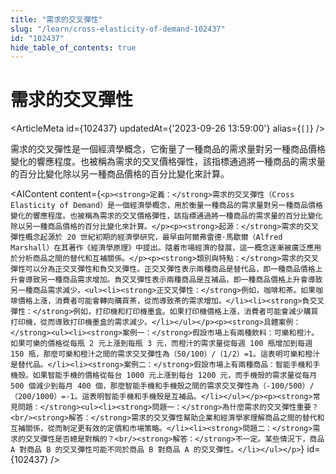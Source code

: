 ```yaml
---
title: "需求的交叉彈性"
slug: "/learn/cross-elasticity-of-demand-102437"
id: "102437"
hide_table_of_contents: true
---
```



# 需求的交叉彈性

<ArticleMeta id={102437} updatedAt={'2023-09-26 13:59:00'} alias={`[]`} />
<div className='border-solid border-b border-t-0 my-4 border-[var(--ifm-color-gray-300)]' />

需求的交叉彈性是一個經濟學概念，它衡量了一種商品的需求量對另一種商品價格變化的響應程度。也被稱為需求的交叉價格彈性，該指標通過將一種商品的需求量的百分比變化除以另一種商品價格的百分比變化來計算。

<AIContent content={`<p><strong>定義：</strong>需求的交叉彈性（Cross Elasticity of Demand）是一個經濟學概念，用於衡量一種商品的需求量對另一種商品價格變化的響應程度。也被稱為需求的交叉價格彈性，該指標通過將一種商品的需求量的百分比變化除以另一種商品價格的百分比變化來計算。</p><p><strong>起源：</strong>需求的交叉彈性概念起源於 20 世紀初期的經濟學研究，最早由阿爾弗雷德·馬歇爾（Alfred Marshall）在其著作《經濟學原理》中提出。隨着市場經濟的發展，這一概念逐漸被廣泛應用於分析商品之間的替代和互補關係。</p><p><strong>類別與特點：</strong>需求的交叉彈性可以分為正交叉彈性和負交叉彈性。正交叉彈性表示兩種商品是替代品，即一種商品價格上升會導致另一種商品需求增加。負交叉彈性表示兩種商品是互補品，即一種商品價格上升會導致另一種商品需求減少。<ul><li><strong>正交叉彈性：</strong>例如，咖啡和茶。如果咖啡價格上漲，消費者可能會轉向購買茶，從而導致茶的需求增加。</li><li><strong>負交叉彈性：</strong>例如，打印機和打印機墨盒。如果打印機價格上漲，消費者可能會減少購買打印機，從而導致打印機墨盒的需求減少。</li></ul></p><p><strong>具體案例：</strong><ul><li><strong>案例一：</strong>假設市場上有兩種飲料：可樂和橙汁。如果可樂的價格從每瓶 2 元上漲到每瓶 3 元，而橙汁的需求量從每週 100 瓶增加到每週 150 瓶，那麼可樂和橙汁之間的需求交叉彈性為（50/100）/（1/2）=1。這表明可樂和橙汁是替代品。</li><li><strong>案例二：</strong>假設市場上有兩種商品：智能手機和手機殼。如果智能手機的價格從每台 1000 元上漲到每台 1200 元，而手機殼的需求量從每月 500 個減少到每月 400 個，那麼智能手機和手機殼之間的需求交叉彈性為（-100/500）/（200/1000）=-1。這表明智能手機和手機殼是互補品。</li></ul></p><p><strong>常見問題：</strong><ul><li><strong>問題一：</strong>為什麼需求的交叉彈性重要？<br/><strong>解答：</strong>需求的交叉彈性幫助企業和經濟學家理解商品之間的替代和互補關係，從而制定更有效的定價和市場策略。</li><li><strong>問題二：</strong>需求的交叉彈性是否總是對稱的？<br/><strong>解答：</strong>不一定。某些情況下，商品 A 對商品 B 的交叉彈性可能不同於商品 B 對商品 A 的交叉彈性。</li></ul></p>`} id={102437} />

